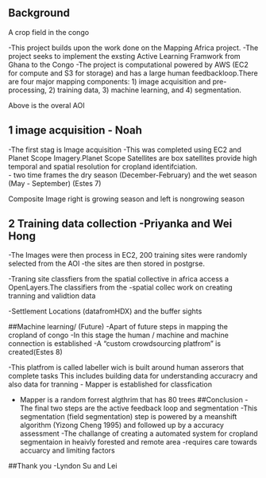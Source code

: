 ## Background









A crop field in the congo 

-This project builds upon the work done on the Mapping Africa project. 
-The project seeks to implement the exsting Active Learning Framwork from Ghana to the Congo
-The project is computational powered by AWS (EC2 for compute and S3 for storage) and has a large human feedbackloop.There are four major mapping components: 
    1) image acquisition and pre-processing, 2) training data, 3) machine learning, and 4) segmentation. 











Above is the overal AOI 

## 1 image acquisition - Noah
  -The first stag is Image acquisition
  -This was completed using EC2 and Planet Scope Imagery.Planet Scope Satellites are box satellites provide high temporal and spatial resolution for cropland identifciation.  
  - two time frames the dry season (December-February) and the wet season (May - September) (Estes 7)
  











Composite Image right is growing season and left is nongrowing season


## 2 Training data collection -Priyanka and Wei Hong















-The Images were then process in EC2, 200 training sites were randomly selected from the AOI
-the sites are then stored in postgrse. 












-Traning site classfiers from the spatial collective in africa access a OpenLayers.The classifiers from the -spatial collec work on creating tranning and validtion data


















-Settlement Locations (datafromHDX) and the buffer sights

 
 
 
 

##Machine learning/ (Future)
-Apart of future steps in mapping the cropland of congo
-In this stage the human / machine and machine connection is established 
-A "custom crowdsourcing platfrom" is created(Estes 8)

-This platfrom is called labeller wich is built around human asserors that complete tasks
    This includes building data for understanding accuracry and also data for tranning
- Mapper is established for classfication 










- Mapper is a random forrest algthrim that has 80 trees
##Conclusion
-The final two steps are the active feedback loop and segmentation
-This segmentation (field segmentation) step is powered by a meanshift algorithm (Yizong Cheng 1995) and followed up by a accuracy assessment
-The challange of creating a automated system for cropland segmentaion in heaivly forested and remote area
-requires care towards accuarcy and limiting factors
    




##Thank you
 -Lyndon Su and Lei


